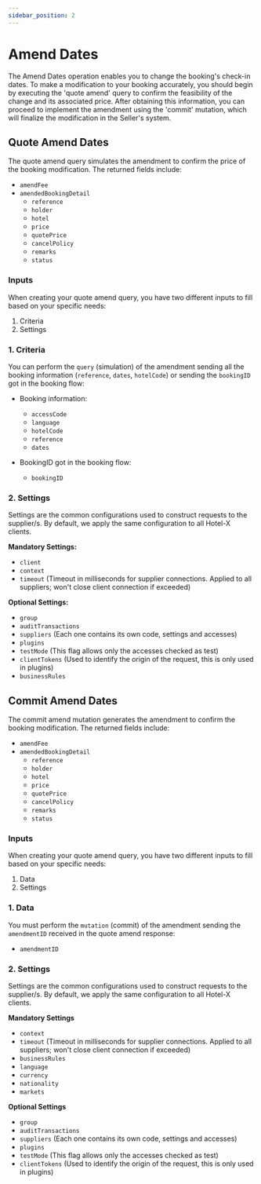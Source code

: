 ```yaml
---
sidebar_position: 2
---
```


# Amend Dates

The Amend Dates operation enables you to change the booking's check-in dates. To make a modification to your booking accurately, you should begin by executing the 'quote amend' query to confirm the feasibility of the change and its associated price. After obtaining this information, you can proceed to implement the amendment using the 'commit' mutation, which will finalize the modification in the Seller's system.

## Quote Amend Dates

The quote amend query simulates the amendment to confirm the price of the booking modification. The returned fields include:

* `amendFee`
* `amendedBookingDetail`
   * `reference`
   * `holder`
   * `hotel`
   * `price`
   * `quotePrice`
   * `cancelPolicy`
   * `remarks`
   * `status`

### Inputs

When creating your quote amend query, you have two different inputs to fill based on your specific needs:

1. Criteria
2. Settings

<CautionSettingsHotelX />

### 1. Criteria 

You can perform the `query` (simulation) of the amendment sending all the booking information (`reference`, `dates`, `hotelCode`) or sending the `bookingID` got in the booking flow:

* Booking information:
   * `accessCode`
   * `language`
   * `hotelCode`
   * `reference`
   * `dates`

* BookingID got in the booking flow:
   * `bookingID`


### 2. Settings 

Settings are the common configurations used to construct requests to the supplier/s. By default, we apply the same configuration to all Hotel-X clients.

**Mandatory Settings:**
* `client`
* `context`
* `timeout` (Timeout in milliseconds for supplier connections. Applied to all suppliers; won't close client connection if exceeded)

**Optional Settings:**
* `group`
* `auditTransactions`
* `suppliers` (Each one contains its own code, settings and accesses)
* `plugins`
* `testMode` (This flag allows only the accesses checked as test)
* `clientTokens` (Used to identify the origin of the request, this is only used in plugins)
* `businessRules`


## Commit Amend Dates 

The commit amend mutation generates the amendment to confirm the booking modification. The returned fields include:

* `amendFee`
* `amendedBookingDetail`
   * `reference`
   * `holder`
   * `hotel`
   * `price`
   * `quotePrice`
   * `cancelPolicy`
   * `remarks`
   * `status`


### Inputs

When creating your quote amend query, you have two different inputs to fill based on your specific needs:

1. Data
2. Settings

### 1. Data 

You must perform the `mutation` (commit) of the amendment sending the `amendmentID` received in the quote amend response:
* `amendmentID`

### 2. Settings 

Settings are the common configurations used to construct requests to the supplier/s. By default, we apply the same configuration to all Hotel-X clients.

**Mandatory Settings**
* `context`
* `timeout` (Timeout in milliseconds for supplier connections. Applied to all suppliers; won't close client connection if exceeded)
* `businessRules`
* `language`
* `currency`
* `nationality`
* `markets`

**Optional Settings**
* `group`
* `auditTransactions`
* `suppliers` (Each one contains its own code, settings and accesses)
* `plugins`
* `testMode` (This flag allows only the accesses checked as test)
* `clientTokens` (Used to identify the origin of the request, this is only used in plugins)
